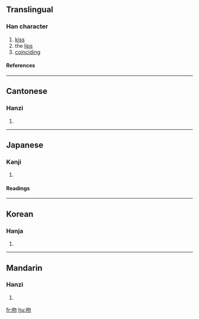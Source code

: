 ==Translingual==
===Han character===
{{Han char|rn=30|rad=口|as=04|sn=7|four=6702<sub>0</sub>|canj=口心竹竹 (RPHH)}}
# [[kiss]]
# the [[lip]]s
# [[coinciding]]
====References====
{{Han ref|kx=0179.150|dkj=03375|dj=0397.090|hdz=10593.010|uh=543B|ud=21563|bh=A76B|bd=42859}}
----
==Cantonese==
===Hanzi===
{{yue-hanzi|jyut=|y=man5}}
# {{defn|Cantonese}}
----
==Japanese==

===Kanji===
{{ja-kanji|grade=|rs=口04}}
# {{defn|Japanese}} 
====Readings====
{{ja-readings|on=[[ふん]] (fun), [[ぶん]] (bun)|kun=[[くちさき]] (kuchisaki)}}
----
==Korean==
===Hanja===
{{ko-hanja|hangeul=[[문]]|rv=mun|mr=mun}}
# {{defn|Korean}}
----
==Mandarin==
===Hanzi===
{{cmn-hanzi|pin=[[wěn]] ([[wen3]])|wg=wen<sup>3</sup>}}
# {{defn|Mandarin}}

[[fr:吻]]
[[hu:吻]]